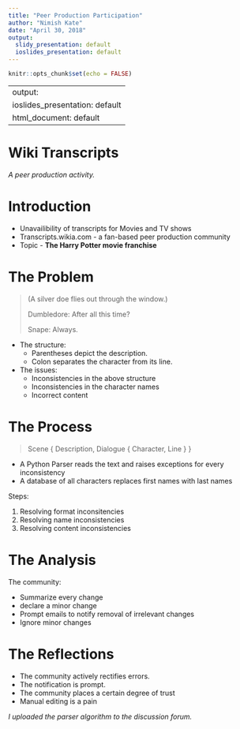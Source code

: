 ```yaml
---
title: "Peer Production Participation"
author: "Nimish Kate"
date: "April 30, 2018"
output:
  slidy_presentation: default
  ioslides_presentation: default
---
```


```r
knitr::opts_chunk$set(echo = FALSE)
```

---
output:
  ioslides_presentation: default
  html_document: default
---
# Wiki Transcripts

*A peer production activity.*

# Introduction

- Unavailibility of transcripts for Movies and TV shows
- Transcripts.wikia.com - a fan-based peer production community
- Topic - **The Harry Potter movie franchise**

# The Problem

> (A silver doe flies out through the window.)
>
> Dumbledore: After all this time?
>
> Snape: Always.
>

* The structure:
    + Parentheses depict the description.
    + Colon separates the character from its line.
  
* The issues:
    + Inconsistencies in the above structure
    + Inconsistencies in the character names
    + Incorrect content

# The Process

> Scene { Description, Dialogue { Character, Line } }

- A Python Parser reads the text and raises exceptions for every inconsistency
- A database of all characters replaces first names with last names

Steps:

1. Resolving format inconsitencies
2. Resolving name inconsistencies
3. Resolving content inconsistencies

# The Analysis

The community:

- Summarize every change
- declare a minor change
- Prompt emails to notify removal of irrelevant changes
- Ignore minor changes

# The Reflections

- The community actively rectifies errors.
- The notification is prompt.
- The community places a certain degree of trust
- Manual editing is a pain

*I uploaded the parser algorithm to the discussion forum.*
